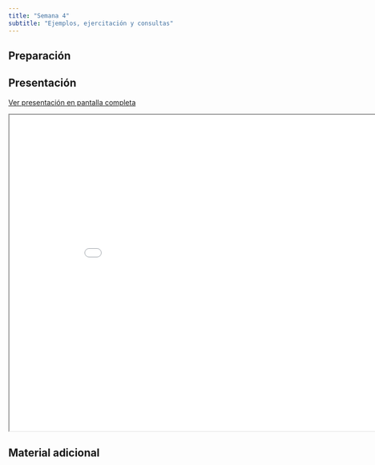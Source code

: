 ```yaml
---
title: "Semana 4"
subtitle: "Ejemplos, ejercitación y consultas"
---
```


## Preparación



## Presentación

[Ver presentación en pantalla completa](../slides/lec_week4.html)

```{=html}
<iframe class="slide-deck" src="../slides/lec_week4.html" height="630" width="900"></iframe>
```

## Material adicional
